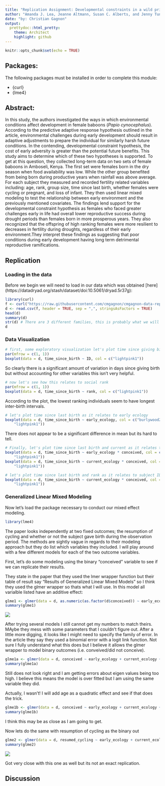 ```yaml
---
title: "Replication Assignment: Developmental constraints in a wild primate"
author: "Amanda J. Lea, Jeanne Altmann, Susan C. Alberts, and Jenny Tung"
date: "by: Christian Gagnon"
output:
  prettydoc::html_pretty:
    theme: Architect
    highlight: github
---
```


```r
knitr::opts_chunk$set(echo = TRUE)
```


## Packages:
The following packages must be installed in order to complete this module:

* {curl}
* {lme4}

## Abstract:
In this study, the authors investigated the ways in which environmental conditions affect development in female baboons (*Papio cynocephalus*). According to the predictive adaptive response hypothesis outlined in the article, environmental challenges during early development should result in adaptive adjustments to prepare the individual for similarly harsh future conditions. In the contending, developmental constraint hypothesis, the cost of early adversity is greater than the potential future benefits. This study aims to determine which of these two hypotheses is supported. To get at this question, they collected long-term data on two sets of female baboons in Amboseli, Kenya. The first set were females born in the dry season when food availability was low. While the other group benefited from being born during productive years when rainfall was above average. For each subject they measured and recorded fertility related variables including: age, rank, group size, time since last birth, whether females were cycling or pregnant, and loss of infant. They then used linear mixed modeling to test the relationship between early environment and the previously mentioned covariates. The findings lend support for the developmental constraint hypothesis as females who faced greater challenges early in life had overall lower reproductive success during drought periods than females born in more prosperous years. They also recognized that the offspring of high ranking females were more resilient to decreases in fertility during droughts, regardless of their early environment.They interpret these findings as suggesting that poor conditions during early development having long term detrimental reproductive ramifications.

## Replication

### Loading in the data
Before we begin we will need to load in our data which was obtained [here] (https://datadryad.org/stash/dataset/doi:10.5061/dryad.5r37g):

```r
library(curl)
f <- curl("https://raw.githubusercontent.com/cmgagnon/cmgagnon-data-replication-assignment/master/dev_constraints_dryad_dataset.csv")
d <- read.csv(f, header = TRUE, sep = ",", stringsAsFactors = TRUE)
head(d)
summary(d)
str(d) # There are 3 different families, this is probably what we will use for the analysis
d
```

### Data Visualization
```r
# first, some exploratory visualization let's plot time since giving birth (days) in relation to subject ID
par(mfrow = c(1, 1))
boxplot(data = d, time_since_birth ~ ID, col = c("lightpink1"))
```
So clearly there is a significant amount of variation in days since giving birth but without accounting for other variables this isn't very helpful.

```r
# now let's see how this relates to social rank
par(mfrow = c(1, 1))
boxplot(data = d, time_since_birth ~ rank, col = c("lightpink1"))
```
According to the plot, the lowest ranking individuals seem to have longest inter-birth intervals.

```r
# let's plot time since last birth as it relates to early ecology
boxplot(data = d, time_since_birth ~ early_ecology, col = c("burlywood2", 
    "lightpink1"))
```
There does not appear to be a significant difference in mean but its hard to tell.
```r
# Finally, let's plot time since last birth and current as it relates to having given birth
boxplot(data = d, time_since_birth ~ early_ecology * conceived, col = c("burlywood2", 
    "lightpink1"))
boxplot(data = d, time_since_birth ~ current_ecology * conceived, col = c("burlywood2", 
    "lightpink1"))
```

```r
# let's plot time since last birth and rank as it relates to subject ID
boxplot(data = d, time_since_birth ~ current_ecology * conceived, col = c("burlywood2", 
    "lightpink1"))
```

### Generalized Linear Mixed Modeling

Now let's load the package necessary to conduct our mixed effect modeling.
```r
library(lme4)
```

The paper looks independently at two fixed outcomes; the resumption of cycling and whether or not the subject gave birth during the observation period. The methods are sightly vague in regards to their modeling approach but they do list which variables they included. I will play around with a few different models for each of the two outcome variables. 

First, let's do some modeling using the binary "conceived" variable to see if we can replicate their results.


They state in the paper that they used the lmer wrapper function but their table of result say "Results of Generalized Linear Mixed Models" so I think they used the glmer wrapper so thats what I will use. In this model all varialble listed have an additive effect:
```r
glme1 <- glmer(data = d, as.numeric(as.factor(d$conceived)) ~ early_ecology + current_ecology + age + rank + grp_size + time_since_birth + infant_death + preg_at_start + (early_ecology * current_ecology) + (1|ID), REML=FALSE)
summary(glme1)
```

<img src="img/Conception_table.png" width="###px"/>

After trying several models I still cannot get my numbers to match theirs. MAybe they mess with some parameters that I couldn't figure out. After a little more digging, it looks like I might need to specify the family of error. In the article they say they used a binomial error with a logit link function. Not sure I fully understand what this does but I believe it allows the glmer wrapper to model binary outcomes (i.e. conveived/did not conceive). 

```r
glme1a <- glmer(data = d, conceived ~ early_ecology + current_ecology + age + rank + grp_size + time_since_birth + infant_death + preg_at_start + (early_ecology * current_ecology) + (1|ID), family=binomial(link = "logit"))
summary(glme1a)
```
Still does not look right and I am getting errors about eigen values being too high. I believe this means the model is over fitted but I am using the same variable they did. 

Actually, I wasn't! I will add age as a quadratic effect and see if that does the trick.

```r
glme1b <- glmer(data = d, conceived ~ early_ecology + current_ecology + age + I(age^2) + rank + grp_size + time_since_birth + infant_death + preg_at_start + (early_ecology * current_ecology) + (1|ID), family=binomial(link = "logit"))
summary(glme1b)
```
I think this may be as close as I am going to get. 

Now lets do the same with resumption of cycling as the binary out
```r
glme2 <- glmer(data = d, resumed_cycling ~ early_ecology + current_ecology + age + I(age^2) + rank + grp_size + time_since_birth + infant_death + cycling_at_start + (early_ecology * current_ecology) + (1|ID), family=binomial(link = "logit"))
summary(glme2)
```

<img src="img/Cycling_table.png" width="###px"/>


Got very close with this one as well but its not an exact replication.

## Discussion